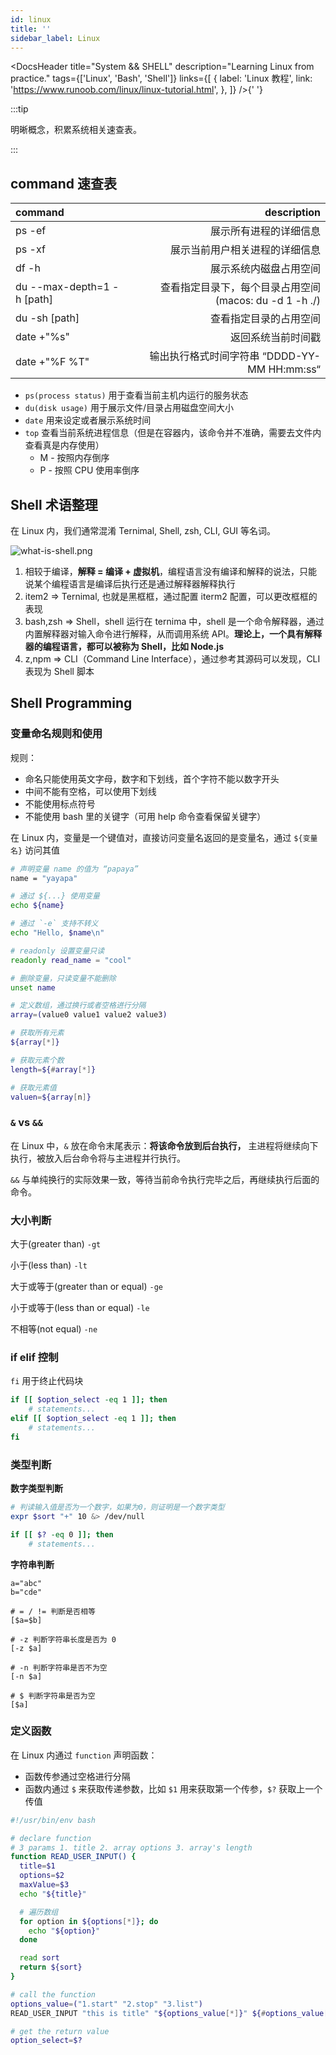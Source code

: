```yaml
---
id: linux
title: ''
sidebar_label: Linux
---
```



<DocsHeader
  title="System && SHELL"
  description="Learning Linux from practice."
  tags={['Linux', 'Bash', 'Shell']}
  links={[
    {
      label: 'Linux 教程',
      link: 'https://www.runoob.com/linux/linux-tutorial.html',
    },
  ]}
/>{' '}

:::tip

明晰概念，积累系统相关速查表。

:::

## command 速查表

| command                    |                                             description |
| :------------------------- | ------------------------------------------------------: |
| ps -ef                     |                                  展示所有进程的详细信息 |
| ps -xf                     |                          展示当前用户相关进程的详细信息 |
| df -h                      |                                  展示系统内磁盘占用空间 |
| du --max-depth=1 -h [path] | 查看指定目录下，每个目录占用空间 (macos: du -d 1 -h ./) |
| du -sh [path]              |                                  查看指定目录的占用空间 |
| date +"%s"                 |                                      返回系统当前时间戳 |
| date +"%F %T"              |            输出执行格式时间字符串 “DDDD-YY-MM HH:mm:ss“ |

- `ps(process status)` 用于查看当前主机内运行的服务状态
- `du(disk usage)` 用于展示文件/目录占用磁盘空间大小
- `date` 用来设定或者展示系统时间
- `top` 查看当前系统进程信息（但是在容器内，该命令并不准确，需要去文件内查看真是内存使用）
  - M - 按照内存倒序
  - P - 按照 CPU 使用率倒序

## Shell 术语整理

在 Linux 内，我们通常混淆 Ternimal, Shell, zsh, CLI, GUI 等名词。

![what-is-shell.png](https://img.joyjoy.cc/os/what-is-shell.png)

1. 相较于编译，**解释 = 编译 + 虚拟机**，编程语言没有编译和解释的说法，只能说某个编程语言是编译后执行还是通过解释器解释执行
2. item2 => Ternimal, 也就是黑框框，通过配置 iterm2 配置，可以更改框框的表现
3. bash,zsh => Shell，shell 运行在 ternima 中，shell 是一个命令解释器，通过内置解释器对输入命令进行解释，从而调用系统 API。**理论上，一个具有解释器的编程语言，都可以被称为 Shell，比如 Node.js**
4. z,npm => CLI（Command Line Interface），通过参考其源码可以发现，CLI 表现为 Shell 脚本

## Shell Programming

### 变量命名规则和使用

规则：

- 命名只能使用英文字母，数字和下划线，首个字符不能以数字开头
- 中间不能有空格，可以使用下划线
- 不能使用标点符号
- 不能使用 bash 里的关键字（可用 help 命令查看保留关键字）

在 Linux 内，变量是一个键值对，直接访问变量名返回的是变量名，通过 `${变量名}` 访问其值

```bash
# 声明变量 name 的值为 “papaya”
name = "yayapa"

# 通过 ${...} 使用变量
echo ${name}

# 通过 `-e` 支持不转义
echo "Hello, $name\n"

# readonly 设置变量只读
readonly read_name = "cool"

# 删除变量，只读变量不能删除
unset name

# 定义数组，通过换行或者空格进行分隔
array=(value0 value1 value2 value3)

# 获取所有元素
${array[*]}

# 获取元素个数
length=${#array[*]}

# 获取元素值
valuen=${array[n]}
```

### `&` vs `&&`

在 Linux 中，`&` 放在命令末尾表示：**将该命令放到后台执行，** 主进程将继续向下执行，被放入后台命令将与主进程并行执行。

`&&` 与单纯换行的实际效果一致，等待当前命令执行完毕之后，再继续执行后面的命令。

### 大小判断

大于(greater than) `-gt`

小于(less than) `-lt`

大于或等于(greater than or equal) `-ge`

小于或等于(less than or equal) `-le`

不相等(not equal) `-ne`

### if elif 控制

`fi` 用于终止代码块

```sh
if [[ $option_select -eq 1 ]]; then
	# statements...
elif [[ $option_select -eq 1 ]]; then
	# statements...
fi
```

### 类型判断

**数字类型判断**

```sh
# 判读输入值是否为一个数字，如果为0，则证明是一个数字类型
expr $sort "+" 10 &> /dev/null

if [[ $? -eq 0 ]]; then
	# statements...
```

**字符串判断**

```shell
a="abc"
b="cde"

# = / != 判断是否相等
[$a=$b]

# -z 判断字符串长度是否为 0
[-z $a]

# -n 判断字符串是否不为空
[-n $a]

# $ 判断字符串是否为空
[$a]
```

### 定义函数

在 Linux 内通过 `function` 声明函数：

- 函数传参通过空格进行分隔
- 函数内通过 `$` 来获取传递参数，比如 `$1` 用来获取第一个传参，`$?` 获取上一个传值

```Bash
#!/usr/bin/env bash

# declare function
# 3 params 1. title 2. array options 3. array's length
function READ_USER_INPUT() {
  title=$1
  options=$2
  maxValue=$3
  echo "${title}"

  # 遍历数组
  for option in ${options[*]}; do
    echo "${option}"
  done

  read sort
  return ${sort}
}

# call the function
options_value=("1.start" "2.stop" "3.list")
READ_USER_INPUT "this is title" "${options_value[*]}" ${#options_value[*]}

# get the return value
option_select=$?
```
